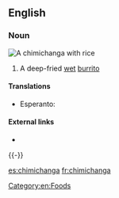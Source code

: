 ==English==

===Noun===
[[Image:Chimichanga2.jpg|right|thumb|A '''chimichanga''' with rice]]
{{en-noun}}

# {{US}} A deep-fried [[wet]] [[burrito]]

====Translations====
{{trans-top}}
* Esperanto: {{t|eo|ĉimiĉango}}
{{trans-bottom}}

====External links====
* {{pedialite}}

[[Category:en:Foods]]

{{-}}

[[es:chimichanga]]
[[fr:chimichanga]]